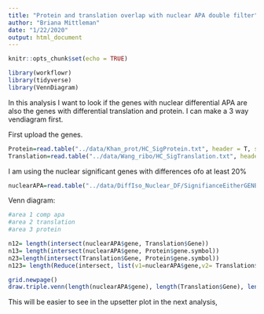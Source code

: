 ```yaml
---
title: "Protein and translation overlap with nuclear APA double filter"
author: "Briana Mittleman"
date: "1/22/2020"
output: html_document
---
```


```r
knitr::opts_chunk$set(echo = TRUE)
```



```r
library(workflowr)
library(tidyverse)
library(VennDiagram)
```

In this analysis I want to look if the genes with nuclear differential APA are also the genes with differential translation and protein. I can make a 3 way vendiagram first. 


First upload the genes.  

```r
Protein=read.table("../data/Khan_prot/HC_SigProtein.txt", header = T, stringsAsFactors = F)
Translation=read.table("../data/Wang_ribo/HC_SigTranslation.txt", header = T, stringsAsFactors = F)
```

I am using the nuclear significant genes with differences ofo at least 20%   
```r
nuclearAPA=read.table("../data/DiffIso_Nuclear_DF/SignifianceEitherGENES_Nuclear.txt",header = T,stringsAsFactors = F)
```


Venn diagram:

```r
#area 1 comp apa
#area 2 translation
#area 3 protein 

n12= length(intersect(nuclearAPA$gene, Translation$Gene))
n13= length(intersect(nuclearAPA$gene, Protein$gene.symbol))
n23=length(intersect(Translation$Gene, Protein$gene.symbol))
n123= length(Reduce(intersect, list(v1=nuclearAPA$gene,v2= Translation$Gene , v3=Protein$gene.symbol)))
```



```r
grid.newpage()
draw.triple.venn(length(nuclearAPA$gene), length(Translation$Gene), length(Protein$gene.symbol), n12, n23, n13, n123,category = c("APA", "Translation", "Protein"), fill = c("skyblue", "pink1", "mediumorchid"), alpha = rep(0.5, 3),  cex = rep(1, 7),fontface =rep("plain", 7),lty = "blank",scaled = T)

```


This will be easier to see in the upsetter plot in the next analysis, 
